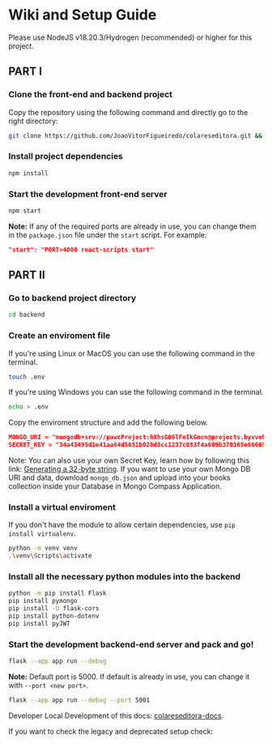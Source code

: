 
# Wiki and Setup Guide

<Callout type="info">
  Please use NodeJS v18.20.3/Hydrogen (recommended) or higher for this project.
</Callout>

## PART I

<Steps>

### Clone the front-end and backend project
 
Copy the repository using the following command and directly go to the right directory:

```bash copy
git clone https://github.com/JoaoVitorFigueiredo/colareseditora.git && cd colareseditora
```
 
### Install project dependencies
 
```bash copy
npm install
```

### Start the development front-end server

```bash copy
npm start
```

**Note:** If any of the required ports are already in use, you can change them in the `package.json` file under the `start` script. For example:
```json copy
"start": "PORT=4000 react-scripts start"
```

</Steps>

## PART II

<Steps>

### Go to backend project directory
 
```bash copy
cd backend
```

### Create an enviroment file

If you're using Linux or MacOS you can use the following command in the terminal.
 
```bash copy
touch .env
```

If you're using Windows you can use the following command in the terminal.
 
```bash copy
echo > .env
```

Copy the enviroment structure and add the following below.

```json copy
MONGO_URI = "mongodb+srv://pawcProject:hXhsG06lFeIkGncn@projects.byvvekw.mongodb.net/"
SECRET_KEY = "34a43495d1e41aa64d5651b028d8cc1237c083f4a609b370165e66665f87d35a"
```

Note: You can also use your own Secret Key, learn how by following this link: [Generating a 32-byte string](/authentication#token-required-barrier).
If you want to use your own Mongo DB URI and data, download `mongo_db.json` and upload into your books collection inside your Database in Mongo Compass Application.

 
### Install a virtual enviroment

If you don't have the module to allow certain dependencies, use `pip install virtualenv`.
 
```bash copy
python -m venv venv 
.\venv\Scripts\activate
```

### Install all the necessary python modules into the backend

```bash copy
python -m pip install Flask
pip install pymongo
pip install -U flask-cors
pip install python-dotenv
pip install pyJWT
```

### Start the development backend-end server and pack and go!

```bash copy
flask --app app run --debug
```

**Note:** Default port is 5000. If default is already in use, you can change it with `--port <new port>`.
```bash copy
flask --app app run --debug --port 5001
```

</Steps>

Developer Local Development of this docs: [colareseditora-docs](https://github.com/Rodaviva29/colareseditora-docs).

If you want to check the legacy and deprecated setup check:

<Card title="Version V1" href="/setup-legacy" />

